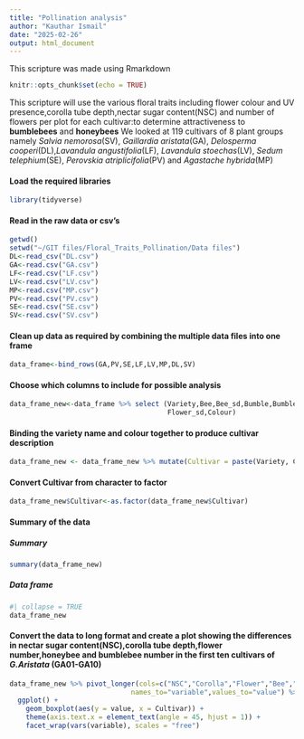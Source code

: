 ```yaml
---
title: "Pollination analysis"
author: "Kauthar Ismail"
date: "2025-02-26"
output: html_document
---
```

 This scripture was made using Rmarkdown
```r
knitr::opts_chunk$set(echo = TRUE)
```

This scripture will use the various floral traits including flower colour and UV presence,corolla tube depth,nectar sugar content(NSC) and number of flowers per plot for each cultivar:to determine attractiveness to **bumblebees** and **honeybees**
We looked at 119 cultivars of 8 plant groups namely *Salvia  nemorosa*(SV), *Gaillardia  aristata*(GA), *Delosperma  cooperi*(DL),*Lavandula  angustifolia*(LF), *Lavandula   stoechas*(LV), *Sedum   telephium*(SE), *Perovskia   atriplicifolia*(PV) and *Agastache hybrida*(MP)

#### Load the required libraries 

```r
library(tidyverse)
```

#### Read in the raw data or csv's

```r
getwd()
setwd("~/GIT files/Floral_Traits_Pollination/Data files")
DL<-read_csv("DL.csv")
GA<-read.csv("GA.csv")
LF<-read.csv("LF.csv")
LV<-read.csv("LV.csv")
MP<-read.csv("MP.csv")
PV<-read.csv("PV.csv")
SE<-read.csv("SE.csv")
SV<-read.csv("SV.csv")
```

#### Clean up data as required by combining the multiple data files into one frame

```r
data_frame<-bind_rows(GA,PV,SE,LF,LV,MP,DL,SV)
```

#### Choose which columns to include for possible analysis 

```r
data_frame_new<-data_frame %>% select (Variety,Bee,Bee_sd,Bumble,Bumble_sd,NSC,NSC_sd,Corolla,Corolla_sd,Flower,
                                       Flower_sd,Colour)
```

#### Binding the variety name and colour together to produce cultivar description

```r
data_frame_new <- data_frame_new %>% mutate(Cultivar = paste(Variety, Colour, sep = " "))
```

#### Convert Cultivar from character to factor 

```r
data_frame_new$Cultivar<-as.factor(data_frame_new$Cultivar)
```
  
#### Summary of the data {.tabset}

##### Summary
```r
summary(data_frame_new)

```

##### Data frame
```r
#| collapse = TRUE
data_frame_new
```
####

#### Convert the data to long format and create a plot showing the differences in nectar sugar content(NSC),corolla tube depth,flower number,honeybee and bumblebee number in the first ten cultivars of *G.Aristata* (GA01-GA10)                     
```r
data_frame_new %>% pivot_longer(cols=c("NSC","Corolla","Flower","Bee","Bumble"),
                              names_to="variable",values_to="value") %>% slice_head(n=50) %>%
  ggplot() +
    geom_boxplot(aes(y = value, x = Cultivar)) +
    theme(axis.text.x = element_text(angle = 45, hjust = 1)) +
    facet_wrap(vars(variable), scales = "free")

```


